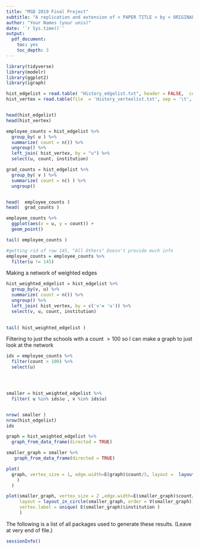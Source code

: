 ```yaml
---
title: "MSD 2019 Final Project"
subtitle: "A replication and extension of < PAPER TITLE > by < ORIGINAL AUTHORS >, < PUBLISHED IN >"
author: "Your Names (your unis)"
date: '`r Sys.time()`'
output:
  pdf_document:
    toc: yes
    toc_depth: 3
---
```


```r
library(tidyverse)
library(modelr)
library(ggplot2)
library(igraph)

```



```r
hist_edgelist = read.table( "History_edgelist.txt", header = FALSE,  col.names = c('u', 'v', 'rank', 'gender'))
hist_vertex = read.table(file  = 'History_vertexlist.txt', sep = '\t', header = FALSE, col.names = c('u', 'pi', 'USN2009', 'NRC2010', 'Region', 'Institution'))


head(hist_edgelist)
head(hist_vertex)
```



```r
employee_counts = hist_edgelist %>%
  group_by( u ) %>%
  summarize( count = n()) %>%
  ungroup() %>%
  left_join( hist_vertex, by = "u") %>%
  select(u, count, institution)

grad_counts = hist_edgelist %>%
  group_by( v ) %>%
  summarize( count = n() ) %>%
  ungroup()


head(  employee_counts )
head(  grad_counts )

```

```r
employee_counts %>%
  ggplot(aes(x = u, y = count)) +
  geom_point()


```

```r
tail( employee_counts )

#getting rid of row 145, "All Others" Doesn't provide much info
employee_counts = employee_counts %>% 
  filter(u != 145)


```

Making a network of weighted edges

```r
hist_weighted_edgelist = hist_edgelist %>% 
  group_by(v, u) %>%
  summarize( count = n()) %>%
  ungroup() %>%
  left_join( hist_vertex, by = c('v'= 'u')) %>%
  select(v, u, count, institution)
  

tail( hist_weighted_edgelist )
```



Filtering to just the schools with a count $> 100$ so I can make a graph to just look at the network
```r
ids = employee_counts %>%
  filter(count > 100) %>%
  select(u) 




smaller = hist_weighted_edgelist %>%
  filter( u %in% ids$u , v %in% ids$u)


nrow( smaller )
nrow(hist_edgelist)
ids

```


```r




graph = hist_weighted_edgelist %>%
  graph_from_data_frame(directed = TRUE)

smaller_graph = smaller %>%
   graph_from_data_frame(directed = TRUE)

plot(
  graph, vertex_size = 1, edge.width=E(graph)$count/5, layout =  layout_in_circle(graph, order = V(graph)
    )
  )

plot(smaller_graph, vertex_size = 2 ,edge.width=E(smaller_graph)$count/2, 
     layout = layout_in_circle(smaller_graph, order = V(smaller_graph)), 
     vertex.label = unique( E(smaller_graph)$institution )
     )


```




The following is a list of all packages used to generate these results. (Leave at very end of file.)

```r
sessionInfo()
```
